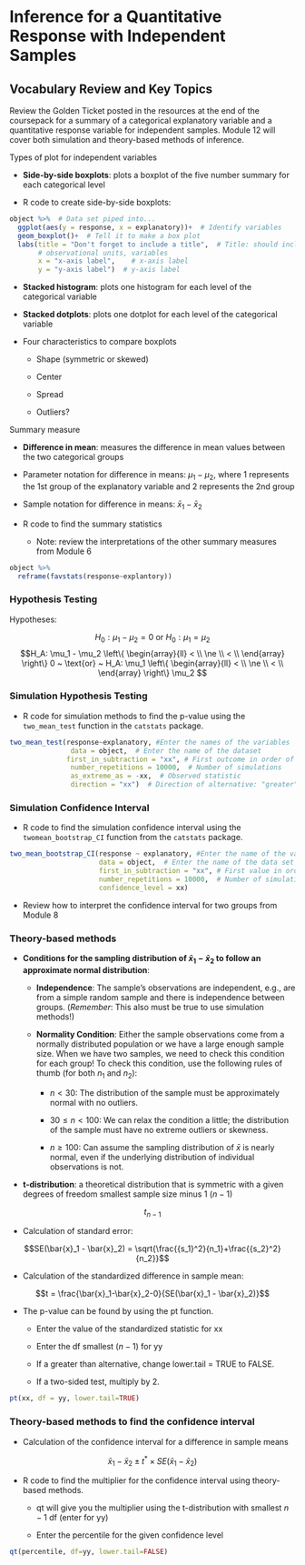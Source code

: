 # Inference for a Quantitative Response with Independent Samples

## Vocabulary Review and Key Topics

Review the Golden Ticket posted in the resources at the end of the coursepack for a summary of a categorical explanatory variable and a quantitative response variable for independent samples.  Module 12 will cover both simulation and theory-based methods of inference.

Types of plot for independent variables

* **Side-by-side boxplots**: plots a boxplot of the five number summary for each categorical level

* R code to create side-by-side boxplots:

```r
object %>%  # Data set piped into...
  ggplot(aes(y = response, x = explanatory))+  # Identify variables
  geom_boxplot()+  # Tell it to make a box plot
  labs(title = "Don't forget to include a title",  # Title: should include the type of plot,
       # observational units, variables
       x = "x-axis label",    # x-axis label
       y = "y-axis label")  # y-axis label
```

* **Stacked histogram**: plots one histogram for each level of the categorical variable

* **Stacked dotplots**: plots one dotplot for each level of the categorical variable

* Four characteristics to compare boxplots

    - Shape  (symmetric or skewed)
    
    - Center 
    
    - Spread
    
    - Outliers?

Summary measure

* **Difference in mean**: measures the difference in mean values between the two categorical groups

- Parameter notation for difference in means: $\mu_1 - \mu_2$, where 1 represents the 1st group of the explanatory variable and 2 represents the 2nd group
    
- Sample notation for difference in means: $\bar{x}_1 - \bar{x}_2$

\vspace{1mm}

* R code to find the summary statistics 

    * Note: review the interpretations of the other summary measures from Module 6

```r
object %>%
  reframe(favstats(response~explantory))
```

### Hypothesis Testing {-}

Hypotheses:

$$H_0: \mu_1 - \mu_2 = 0 ~ \text{or}~ H_0: \mu_1 = \mu_2 $$
$$H_A: \mu_1 - \mu_2 \left\{
\begin{array}{ll}
< \\
\ne \\
< \\
\end{array}
\right\}
0 
~ \text{or} ~ H_A:
\mu_1 \left\{
\begin{array}{ll}
< \\
\ne \\
< \\
\end{array}
\right\}
\mu_2 $$

### Simulation Hypothesis Testing {-}

* R code for simulation methods to find the p-value using the `two_mean_test` function in the `catstats` package.

```r
two_mean_test(response~explanatory, #Enter the names of the variables 
               data = object,  # Enter the name of the dataset
              first_in_subtraction = "xx", # First outcome in order of subtraction 
               number_repetitions = 10000,  # Number of simulations 
               as_extreme_as = -xx,  # Observed statistic 
               direction = "xx")  # Direction of alternative: "greater", "less", or "two-sided"
```


### Simulation Confidence Interval {-}

* R code to find the simulation confidence interval using the `twomean_bootstrap_CI` function from the `catstats` package.

```r
two_mean_bootstrap_CI(response ~ explanatory, #Enter the name of the variables
                      data = object,  # Enter the name of the data set
                      first_in_subtraction = "xx", # First value in order of subtraction
                      number_repetitions = 10000,  # Number of simulations
                      confidence_level = xx)
```

* Review how to interpret the confidence interval for two groups from Module 8

### Theory-based methods {-}

* **Conditions for the sampling distribution of $\bar{x}_1 - \bar{x}_2$ to follow an approximate normal distribution**:

    * **Independence**: The sample’s observations are independent, e.g., are from a simple random sample and there is independence between groups. (*Remember*: This also must be true to use simulation methods!)

     * **Normality Condition**: Either the sample observations come from a normally distributed population or we have a large enough sample size.  When we have two samples, we need to check this condition for each group! To check this condition, use the following rules of thumb (for both $n_1$ and $n_2$):
     
         - $n < 30$: The distribution of the sample must be approximately normal with no outliers.
         
         - $30 \le n < 100$: We can relax the condition a little; the distribution of the sample must have no extreme outliers or skewness.
         
         - $n \ge 100$: Can assume the sampling distribution of $\bar{x}$ is nearly normal, even if the underlying distribution of individual observations is not.
         
* **t-distribution**: a theoretical distribution that is symmetric with a given degrees of freedom smallest sample size minus 1 ($n-1$)

$$t_{n-1}$$

* Calculation of standard error:

$$SE(\bar{x}_1 - \bar{x}_2) = \sqrt{\frac{{s_1}^2}{n_1}+\frac{{s_2}^2}{n_2}}$$

* Calculation of the standardized difference in sample mean:

$$t = \frac{\bar{x}_1-\bar{x}_2-0}{SE(\bar{x}_1 - \bar{x}_2)}$$

* The p-value can be found by using the pt function.

    * Enter the value of the standardized statistic for xx
    
    * Enter the df smallest $(n-1)$ for yy
    
    * If a greater than alternative, change lower.tail = TRUE to FALSE.
    
    * If a two-sided test, multiply by 2.

```r
pt(xx, df = yy, lower.tail=TRUE)
```

### Theory-based methods to find the confidence interval {-}

* Calculation of the confidence interval for a difference in sample means

$$\bar{x}_1-\bar{x}_2\pm t^*\times SE(\bar{x}_1-\bar{x}_2)$$

* R code to find the multiplier for the confidence interval using theory-based methods.

    * qt will give you the multiplier using the t-distribution with smallest $n-1$ df (enter for yy)
    
    * Enter the percentile for the given confidence level

```r
qt(percentile, df=yy, lower.tail=FALSE)
```


\newpage